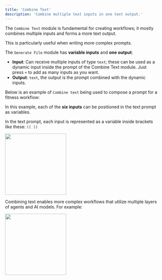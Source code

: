 ```yaml
---
title: 'Combine Text'
description: 'Combine multiple text inputs in one text output.'
---
```


The `Combine Text` module is fundamental for creating workflows; it mostly combines multiple inputs and forms a more text output. 

This is particularly useful when writing more complex prompts.

The `Generate File` module has **variable inputs** and **one output**:

- **Input**: Can receive multiple inputs of type `text`; these can be used as a dynamic input inside the prompt of the Combine Text module. Just press `+` to add as many inputs as you want.
- **Output**: `text`, the output is the prompt combined with the dynamic inputs.

Below is an example of `Combine text` being used to compose a prompt for a fitness workflow:

In this example, each of the **six inputs** can be positioned in the text prompt as variables. 

In the text prompt, each input is represented as a variable inside brackets like these: `(( ))`

<img height="200" src="/CT.png" />

Combining text enables more complex workflows that utilize multiple layers of agents and AI models. For example: 

<img height="200" src="/Complex.png" />